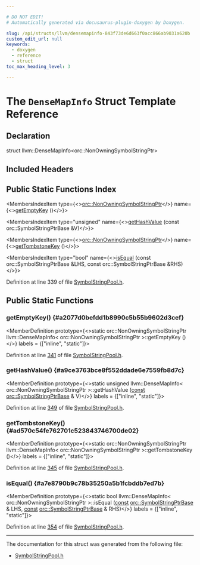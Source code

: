 ```yaml
---

# DO NOT EDIT!
# Automatically generated via docusaurus-plugin-doxygen by Doxygen.

slug: /api/structs/llvm/densemapinfo-843f73de6d663f0acc866ab9031a620b
custom_edit_url: null
keywords:
  - doxygen
  - reference
  - struct
toc_max_heading_level: 3

---
```





# The `DenseMapInfo` Struct Template Reference

<DoxygenPage pluginConfig={pluginConfig}>



## Declaration

<CodeBlock>struct llvm::DenseMapInfo&lt;orc::NonOwningSymbolStringPtr&gt;</CodeBlock>

## Included Headers

<IncludesList>
<IncludesListItem
  filePath="llvm/ExecutionEngine/Orc/SymbolStringPool.h"
  permalink="/docs/api/files/include/include/llvm/include/llvm/executionengine/include/llvm/executionengine/orc/symbolstringpool-h"
  isLocal="true" />
</IncludesList>

## Public Static Functions Index

<MembersIndex>

<MembersIndexItem
  type={<><a href="/docs/api/classes/llvm/orc/nonowningsymbolstringptr">orc::NonOwningSymbolStringPtr</a></>}
  name={<><a href="#a2077d0befdd1b8990c5b55b9602d3cef">getEmptyKey</a> ()</>}>
</MembersIndexItem>

<MembersIndexItem
  type="unsigned"
  name={<><a href="#a9ce3763bce8f552ddade6e7559fb8d7c">getHashValue</a> (const orc::SymbolStringPtrBase &amp;V)</>}>
</MembersIndexItem>

<MembersIndexItem
  type={<><a href="/docs/api/classes/llvm/orc/nonowningsymbolstringptr">orc::NonOwningSymbolStringPtr</a></>}
  name={<><a href="#ad570c54fe762701c523843746700de02">getTombstoneKey</a> ()</>}>
</MembersIndexItem>

<MembersIndexItem
  type="bool"
  name={<><a href="#a7e8790b9c78b35250a5b1fcbddb7ed7b">isEqual</a> (const orc::SymbolStringPtrBase &amp;LHS, const orc::SymbolStringPtrBase &amp;RHS)</>}>
</MembersIndexItem>

</MembersIndex>


Definition at line 339 of file <a href="/docs/api/files/include/include/llvm/include/llvm/executionengine/include/llvm/executionengine/orc/symbolstringpool-h">SymbolStringPool.h</a>.

<SectionDefinition>

## Public Static Functions

### getEmptyKey() {#a2077d0befdd1b8990c5b55b9602d3cef}

<MemberDefinition
  prototype={<>static orc::NonOwningSymbolStringPtr llvm::DenseMapInfo&lt; orc::NonOwningSymbolStringPtr &gt;::getEmptyKey ()</>}
  labels = {["inline", "static"]}>

Definition at line <a href="/docs/api/files/include/include/llvm/include/llvm/executionengine/include/llvm/executionengine/orc/symbolstringpool-h/#l00341">341</a> of file <a href="/docs/api/files/include/include/llvm/include/llvm/executionengine/include/llvm/executionengine/orc/symbolstringpool-h">SymbolStringPool.h</a>.
</MemberDefinition>

### getHashValue() {#a9ce3763bce8f552ddade6e7559fb8d7c}

<MemberDefinition
  prototype={<>static unsigned llvm::DenseMapInfo&lt; orc::NonOwningSymbolStringPtr &gt;::getHashValue (<a href="/docs/api/files/lib/lib/target/lib/target/aarch64/aarch64promoteconstant-cpp/#a90f8350fecae261c25be85d38b451bff">const</a> <a href="/docs/api/classes/llvm/orc/symbolstringptrbase">orc::SymbolStringPtrBase</a> &amp; V)</>}
  labels = {["inline", "static"]}>

Definition at line <a href="/docs/api/files/include/include/llvm/include/llvm/executionengine/include/llvm/executionengine/orc/symbolstringpool-h/#l00349">349</a> of file <a href="/docs/api/files/include/include/llvm/include/llvm/executionengine/include/llvm/executionengine/orc/symbolstringpool-h">SymbolStringPool.h</a>.
</MemberDefinition>

### getTombstoneKey() {#ad570c54fe762701c523843746700de02}

<MemberDefinition
  prototype={<>static orc::NonOwningSymbolStringPtr llvm::DenseMapInfo&lt; orc::NonOwningSymbolStringPtr &gt;::getTombstoneKey ()</>}
  labels = {["inline", "static"]}>

Definition at line <a href="/docs/api/files/include/include/llvm/include/llvm/executionengine/include/llvm/executionengine/orc/symbolstringpool-h/#l00345">345</a> of file <a href="/docs/api/files/include/include/llvm/include/llvm/executionengine/include/llvm/executionengine/orc/symbolstringpool-h">SymbolStringPool.h</a>.
</MemberDefinition>

### isEqual() {#a7e8790b9c78b35250a5b1fcbddb7ed7b}

<MemberDefinition
  prototype={<>static bool llvm::DenseMapInfo&lt; orc::NonOwningSymbolStringPtr &gt;::isEqual (<a href="/docs/api/files/lib/lib/target/lib/target/aarch64/aarch64promoteconstant-cpp/#a90f8350fecae261c25be85d38b451bff">const</a> <a href="/docs/api/classes/llvm/orc/symbolstringptrbase">orc::SymbolStringPtrBase</a> &amp; LHS, <a href="/docs/api/files/lib/lib/target/lib/target/aarch64/aarch64promoteconstant-cpp/#a90f8350fecae261c25be85d38b451bff">const</a> <a href="/docs/api/classes/llvm/orc/symbolstringptrbase">orc::SymbolStringPtrBase</a> &amp; RHS)</>}
  labels = {["inline", "static"]}>

Definition at line <a href="/docs/api/files/include/include/llvm/include/llvm/executionengine/include/llvm/executionengine/orc/symbolstringpool-h/#l00354">354</a> of file <a href="/docs/api/files/include/include/llvm/include/llvm/executionengine/include/llvm/executionengine/orc/symbolstringpool-h">SymbolStringPool.h</a>.
</MemberDefinition>

</SectionDefinition>

<hr/>

The documentation for this struct was generated from the following file:

<ul>
<li><a href="/docs/api/files/include/include/llvm/include/llvm/executionengine/include/llvm/executionengine/orc/symbolstringpool-h">SymbolStringPool.h</a></li>
</ul>

</DoxygenPage>
